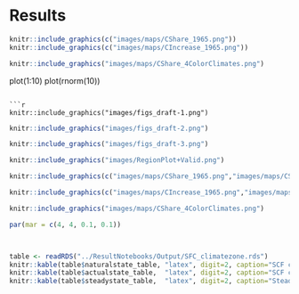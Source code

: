 # Results

```r
knitr::include_graphics(c("images/maps/CShare_1965.png"))
knitr::include_graphics(c("images/maps/CIncrease_1965.png"))
```

```r
knitr::include_graphics("images/maps/CShare_4ColorClimates.png")
```

plot(1:10)
plot(rnorm(10))
```

```r
knitr::include_graphics("images/figs_draft-1.png")
```

```r
knitr::include_graphics("images/figs_draft-2.png")
```

```r
knitr::include_graphics("images/figs_draft-3.png")
```

```r
knitr::include_graphics("images/RegionPlot+Valid.png")
```


```r
knitr::include_graphics(c("images/maps/CShare_1965.png","images/maps/CShare_2010.png"))
```

```r
knitr::include_graphics(c("images/maps/CIncrease_1965.png","images/maps/CIncrease_2010.png"))
```

```r
knitr::include_graphics("images/maps/CShare_4ColorClimates.png")
```




```r
par(mar = c(4, 4, 0.1, 0.1))




```

```r

table <- readRDS("../ResultNotebooks/Output/SFC_climatezone.rds")
knitr::kable(table$naturalstate_table, "latex", digit=2, caption="SCF compared to potential natural state")
knitr::kable(table$actualstate_table,  "latex", digit=2, caption="SCF compared to actual natural state")
knitr::kable(table$steadystate_table,  "latex", digit=2, caption="Steady state SCF compared to actual natural state")

```
